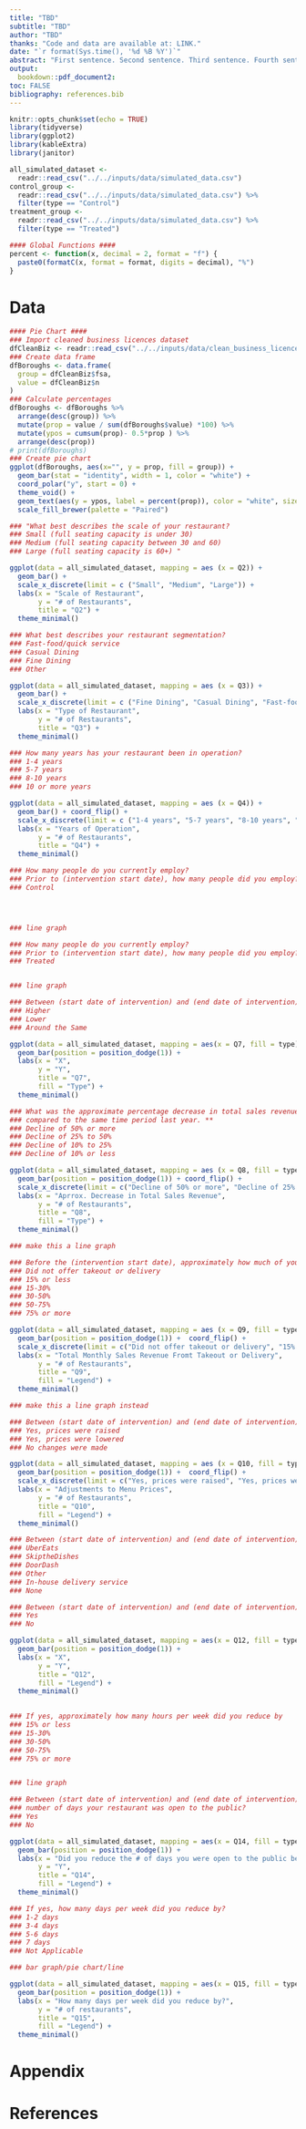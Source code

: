```yaml
---
title: "TBD"
subtitle: "TBD"
author: "TBD"
thanks: "Code and data are available at: LINK."
date: "`r format(Sys.time(), '%d %B %Y')`"
abstract: "First sentence. Second sentence. Third sentence. Fourth sentence."
output:
  bookdown::pdf_document2:
toc: FALSE
bibliography: references.bib
---
```


```r
knitr::opts_chunk$set(echo = TRUE)
library(tidyverse)
library(ggplot2)
library(kableExtra)
library(janitor)

all_simulated_dataset <- 
  readr::read_csv("../../inputs/data/simulated_data.csv")
control_group <-
  readr::read_csv("../../inputs/data/simulated_data.csv") %>%
  filter(type == "Control")
treatment_group <-
  readr::read_csv("../../inputs/data/simulated_data.csv") %>%
  filter(type == "Treated")
```

```r
#### Global Functions ####
percent <- function(x, decimal = 2, format = "f") {   
  paste0(formatC(x, format = format, digits = decimal), "%")
}
```

# Data

```r
#### Pie Chart ####
### Import cleaned business licences dataset
dfCleanBiz <- readr::read_csv("../../inputs/data/clean_business_licences.csv")
### Create data frame
dfBoroughs <- data.frame(
  group = dfCleanBiz$fsa,
  value = dfCleanBiz$n
)
### Calculate percentages
dfBoroughs <- dfBoroughs %>% 
  arrange(desc(group)) %>%
  mutate(prop = value / sum(dfBoroughs$value) *100) %>%
  mutate(ypos = cumsum(prop)- 0.5*prop ) %>%
  arrange(desc(prop))
# print(dfBoroughs)
### Create pie chart
ggplot(dfBoroughs, aes(x="", y = prop, fill = group)) +
  geom_bar(stat = "identity", width = 1, color = "white") +
  coord_polar("y", start = 0) +
  theme_void() + 
  geom_text(aes(y = ypos, label = percent(prop)), color = "white", size=3) +
  scale_fill_brewer(palette = "Paired")
```

```r
### "What best describes the scale of your restaurant?
### Small (full seating capacity is under 30)
### Medium (full seating capacity between 30 and 60)
### Large (full seating capacity is 60+) "

ggplot(data = all_simulated_dataset, mapping = aes (x = Q2)) +
  geom_bar() +
  scale_x_discrete(limit = c ("Small", "Medium", "Large")) +
  labs(x = "Scale of Restaurant",
       y = "# of Restaurants",
       title = "Q2") +
  theme_minimal()

```

```r
### What best describes your restaurant segmentation?
### Fast-food/quick service
### Casual Dining
### Fine Dining
### Other

ggplot(data = all_simulated_dataset, mapping = aes (x = Q3)) +
  geom_bar() +
  scale_x_discrete(limit = c ("Fine Dining", "Casual Dining", "Fast-food/quick service", "Other")) +
  labs(x = "Type of Restaurant",
       y = "# of Restaurants",
       title = "Q3") +
  theme_minimal()


```

```r
### How many years has your restaurant been in operation?
### 1-4 years
### 5-7 years
### 8-10 years
### 10 or more years

ggplot(data = all_simulated_dataset, mapping = aes (x = Q4)) +
  geom_bar() + coord_flip() +
  scale_x_discrete(limit = c ("1-4 years", "5-7 years", "8-10 years", "10 or more years")) +
  labs(x = "Years of Operation",
       y = "# of Restaurants",
       title = "Q4") +
  theme_minimal()

```

```r
### How many people do you currently employ?
### Prior to (intervention start date), how many people did you employ?
### Control




### line graph

```

```r
### How many people do you currently employ?
### Prior to (intervention start date), how many people did you employ?
### Treated


### line graph

```

```r
### Between (start date of intervention) and (end date of intervention) was your total sales revenue higher, lower, or about the same as it was ### during the same length of time last month.**
### Higher
### Lower
### Around the Same

ggplot(data = all_simulated_dataset, mapping = aes(x = Q7, fill = type)) + 
  geom_bar(position = position_dodge(1)) +
  labs(x = "X",
       y = "Y",
       title = "Q7",
       fill = "Type") +
  theme_minimal()

```

```r
### What was the approximate percentage decrease in total sales revenue between (start date of intervention) and (end date of intervention) 
### compared to the same time period last year. **
### Decline of 50% or more
### Decline of 25% to 50%
### Decline of 10% to 25%
### Decline of 10% or less

ggplot(data = all_simulated_dataset, mapping = aes (x = Q8, fill = type)) +
  geom_bar(position = position_dodge(1)) + coord_flip() +
  scale_x_discrete(limit = c("Decline of 50% or more", "Decline of 25% to 50%", "Decline of 10% to 25%", "Decline of 10% or less")) + 
  labs(x = "Aprrox. Decrease in Total Sales Revenue",
       y = "# of Restaurants",
       title = "Q8",
       fill = "Type") +
  theme_minimal()

### make this a line graph

```

```r
### Before the (intervention start date), approximately how much of your total monthly sales revenue came from takeout or delivery?
### Did not offer takeout or delivery
### 15% or less
### 15-30%
### 30-50%
### 50-75%
### 75% or more

ggplot(data = all_simulated_dataset, mapping = aes (x = Q9, fill = type)) +
  geom_bar(position = position_dodge(1)) +  coord_flip() + 
  scale_x_discrete(limit = c("Did not offer takeout or delivery", "15% or less", "15-30%", "30-50%", "50-75%", "75% or more")) + 
  labs(x = "Total Monthly Sales Revenue Fromt Takeout or Delivery",
       y = "# of Restaurants",
       title = "Q9",
       fill = "Legend") +
  theme_minimal()

### make this a line graph instead
```

```r
### Between (start date of intervention) and (end date of intervention), did you make any adjustments to your menu prices?
### Yes, prices were raised
### Yes, prices were lowered
### No changes were made

ggplot(data = all_simulated_dataset, mapping = aes (x = Q10, fill = type)) +
  geom_bar(position = position_dodge(1)) +  coord_flip() + 
  scale_x_discrete(limit = c("Yes, prices were raised", "Yes, prices were lowered", "No changes were made")) + 
  labs(x = "Adjustments to Menu Prices",
       y = "# of Restaurants",
       title = "Q10",
       fill = "Legend") +
  theme_minimal()

```


```r
### Between (start date of intervention) and (end date of intervention), which food courier service did you receive the most orders from?
### UberEats
### SkiptheDishes 
### DoorDash
### Other
### In-house delivery service
### None

```


```r
### Between (start date of intervention) and (end date of intervention) did you reduce your ### restaurant’s hours of operation?
### Yes
### No

ggplot(data = all_simulated_dataset, mapping = aes(x = Q12, fill = type)) +
  geom_bar(position = position_dodge(1)) +
  labs(x = "X",
       y = "Y",
       title = "Q12",
       fill = "Legend") +
  theme_minimal()
  

```

```r
### If yes, approximately how many hours per week did you reduce by
### 15% or less
### 15-30%
### 30-50%
### 50-75%
### 75% or more


### line graph

```


```r
### Between (start date of intervention) and (end date of intervention) did you reduce the 
### number of days your restaurant was open to the public?
### Yes
### No 

ggplot(data = all_simulated_dataset, mapping = aes(x = Q14, fill = type)) +
  geom_bar(position = position_dodge(1)) +
  labs(x = "Did you reduce the # of days you were open to the public between (start date) and (end date)?",
       y = "Y",
       title = "Q14",
       fill = "Legend") +
  theme_minimal()

```


```r
### If yes, how many days per week did you reduce by?
### 1-2 days
### 3-4 days
### 5-6 days
### 7 days
### Not Applicable

### bar graph/pie chart/line

ggplot(data = all_simulated_dataset, mapping = aes(x = Q15, fill = type)) +
  geom_bar(position = position_dodge(1)) +
  labs(x = "How many days per week did you reduce by?",
       y = "# of restaurants",
       title = "Q15",
       fill = "Legend") +
  theme_minimal()

```


\newpage

# Appendix {-}

\newpage


# References